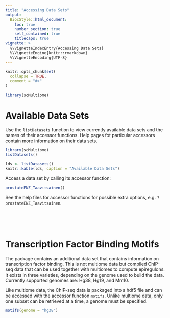 ```yaml
---
title: "Accessing Data Sets"
output:
  BiocStyle::html_document:
    toc: true
    number_section: true
    self_contained: true
    titlecaps: true
vignette: >
  %\VignetteIndexEntry{Accessing Data Sets}
  %\VignetteEngine{knitr::rmarkdown}
  %\VignetteEncoding{UTF-8}
---
```


```r
knitr::opts_chunk$set(
  collapse = TRUE,
  comment = "#>"
)
```

```r
library(scMultiome)
```

# Available Data Sets

Use the `listDatasets` function to view currently available data sets and the names of their accessor functions. Help pages fot particular accessors contain more information on their data sets.
```r
library(scMultiome)
listDatasets()
```
```r
lds <- listDatasets()
knitr::kable(lds, caption = "Available Data Sets")
```

Access a data set by calling its accessor function:
```r
prostateENZ_Taavitsainen()
```


See the help files for accessor functions for possible extra options, e.g. `?prostateENZ_Taavitsainen`.



<br><br><br>

# Transcription Factor Binding Motifs

The package contains an additional data set that contains information on transcription factor binding. This is not multiome data but compiled ChIP-seq data that can be used together with multiomes to compute epiregulons. It exists in three varieties, depending on the genome used to build the data. Currently supported genomes are: Hg38, Hg19, and Mm10.

Like multiome data, the ChIP-seq data is packaged into a hdf5 file and can be accessed with the accessor function `motifs`. Unlike multiome data, only one subset can be retrieved at a time, a genome must be specified.
```r
motifs(genome = "hg38")
```



<br><br><br>
